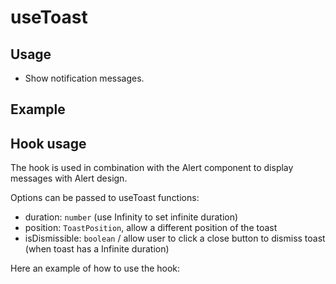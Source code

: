
<Meta />

# useToast

## Usage

- Show notification messages.

## Example

<Canvas of={useToastStories.Example} />

## Hook usage

The hook is used in combination with the Alert component to display messages with Alert design.

Options can be passed to useToast functions:

- duration: `number` (use Infinity to set infinite duration)
- position: `ToastPosition`,
  allow a different position of the toast
- isDismissible: `boolean` / allow user to click a close button to dismiss toast (when toast has a Infinite duration)

Here an example of how to use the hook:

```jsx
const toast = useToast();

const infoNotify = () =>
  toast.info(`This is an info message with duration equal to ${Infinity}`, {
    duration: Infinity,
    isDismissible: true,
  });

const warningNotify = () =>
  toast.warning(<h3>This is a warning message in a H3 tag</h3>);

const sucessNotify = () => toast.success('This is a success message!');

const errorNotify = () =>
  toast.error(<div>This is an error message in a DIV tag</div>);
```
